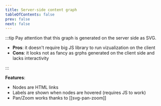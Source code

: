 ```yaml
---
title: Server-side content graph
tableOfContents: false
prev: false
next: false
---
```


:::tip
Pay attention that this graph is generated on the server side as SVG.

- **Pros**: it doesn't require big JS library to run vizualization on the client
- **Cons**: it looks not as fancy as grphs generated on the client side and lacks interactivity

:::


<GraphPage />

**Features**:

- Nodes are HTML links
- Labels are shown when nodes are hovered (requires JS to work)
- Pan/Zoom works thanks to [[svg-pan-zoom]]
